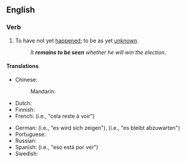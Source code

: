 ==English==

===Verb===
{{en-verb|remains to be seen|remaining to be seen|remained to be seen|remained to be seen}}

# {{lb|en|idiomatic}} To have not yet [[happen]]ed; to be as yet [[unknown]].
#: ''It '''remains to be seen''' whether he will win the election.''

====Translations====
{{trans-top|be as yet unknown}}
* Chinese:
*: Mandarin: {{t-needed|cmn}}
* Dutch: {{t|nl|valt nog af te wachten}}
* Finnish: {{t|fi|[[jäädä]] [[nähtävä|nähtäväksi]]}}
* French: {{t|fr|rester à voir}} (i.e., "cela reste à voir")
{{trans-mid}}
* German: {{t+|de|zeigen}} {{qualifier|reflexive}} (i.e., "es wird sich zeigen"), {{t|de|abzuwarten bleiben}} (i.e., "es bleibt abzuwarten")
* Portuguese: {{t-needed|pt}}
* Russian: {{t-needed|ru}}
* Spanish: {{t|es|estar por ver}} (i.e., "eso está por ver")
* Swedish: {{t|sv|återstå att se}} {{qualifier|i.e. "det återstår att se"}}
{{trans-bottom}}